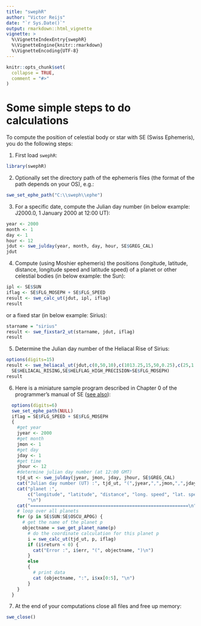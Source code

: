 ```yaml
---
title: "swephR"
author: "Victor Reijs"
date: "`r Sys.Date()`"
output: rmarkdown::html_vignette
vignette: >
  %\VignetteIndexEntry{swephR}
  %\VignetteEngine{knitr::rmarkdown}
  %\VignetteEncoding{UTF-8}
---
```


```r
knitr::opts_chunk$set(
  collapse = TRUE,
  comment = "#>"
)
```


# Some simple steps to do calculations
To compute the position of celestial body or star with SE (Swiss Ephemeris), you do the following steps:


1. First load `swephR`:
```r
library(swephR)
```

2. Optionally set the directory path of the ephemeris files  (the format of the path depends on your OS), e.g.:
```r
swe_set_ephe_path("C:\\sweph\\ephe")
```

3. For a specific date, compute the Julian day number (in below example: J2000.0, 1 January 2000 at 12:00 UT):
```r
year <- 2000
month <- 1
day <- 1
hour <- 12
jdut <- swe_julday(year, month, day, hour, SE$GREG_CAL)
jdut
```

4. Compute (using Moshier ephemeris) the positions (longitude, latitude, distance, longitude speed and latitude speed) of a planet or other celestial bodies (in below example: the Sun):
```r
ipl <- SE$SUN
iflag <- SE$FLG_MOSEPH + SE$FLG_SPEED
result <- swe_calc_ut(jdut, ipl, iflag)
result
```
or a fixed star (in below example: Sirius):
```r
starname = "sirius"
result <- swe_fixstar2_ut(starname, jdut, iflag)
result
```

5. Determine the Julian day number of the Heliacal Rise of Sirius:
```r
options(digits=15)
result <- swe_heliacal_ut(jdut,c(0,50,10),c(1013.25,15,50,0.25),c(25,1,1,1,5,0.8),starname,
  SE$HELIACAL_RISING,SE$HELFLAG_HIGH_PRECISION+SE$FLG_MOSEPH)
result
```

6. Here is a miniature sample program described in Chapter 0 of the programmer's manual of SE ([see also](http://www.astro.com/swisseph/swephprg.htm#_Toc505244830)):
```r
  options(digits=6)
  swe_set_ephe_path(NULL)
  iflag = SE$FLG_SPEED + SE$FLG_MOSEPH
  {
    #get year
    jyear <- 2000
    #get month
    jmon <- 1
    #get day
    jday <- 1
    #get time
    jhour <- 12
    #determine julian day number (at 12:00 GMT)
    tjd_ut <- swe_julday(jyear, jmon, jday, jhour, SE$GREG_CAL)
    cat("Julian day number (UT) :", tjd_ut, "(",jyear,",",jmon,",",jday,"; proleptic Gregorian calendar)\n")
    cat("planet :",
        c("longitude", "latitude", "distance", "long. speed", "lat. speed"),
        "\n")
    cat("===========================================================\n")
    # loop over all planets
    for (p in SE$SUN:SE$OSCU_APOG) {
      # get the name of the planet p
      objectname = swe_get_planet_name(p)
        # do the coordinate calculation for this planet p
        i = swe_calc_ut(tjd_ut, p, iflag)
        if (i$return < 0) {
          cat("Error :", i$err, "(", objectname, ")\n")
        }
        else
        {
          # print data
          cat (objectname, ":", i$xx[0:5], "\n")
        }
    }
  }
```

7.	At the end of your computations close all files and free up memory:
```r
swe_close()
```
